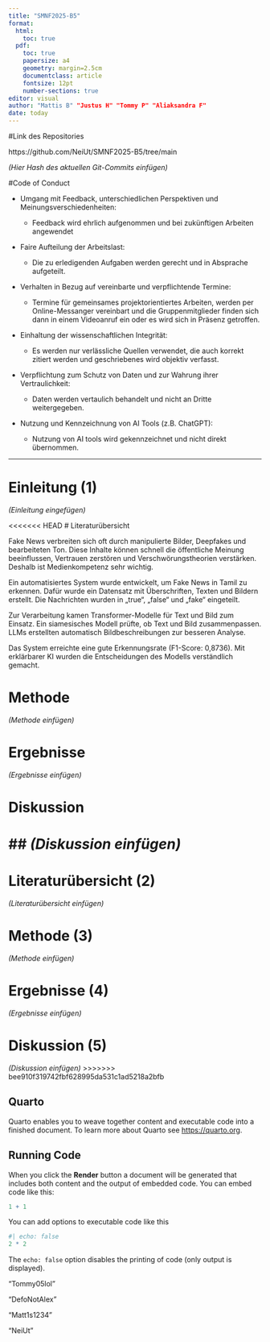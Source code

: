 ```yaml
---
title: "SMNF2025-B5"
format: 
  html:
    toc: true
  pdf:
    toc: true
    papersize: a4
    geometry: margin=2.5cm
    documentclass: article
    fontsize: 12pt
    number-sections: true
editor: visual
author: "Mattis B" "Justus H" "Tommy P" "Aliaksandra F"
date: today
---
```


#Link des Repositories

https://github.com/NeiUt/SMNF2025-B5/tree/main

*(Hier Hash des aktuellen Git-Commits einfügen)*

#Code of Conduct

-   Umgang mit Feedback, unterschiedlichen Perspektiven und Meinungsverschiedenheiten:

    -   Feedback wird ehrlich aufgenommen und bei zukünftigen Arbeiten angewendet

-   Faire Aufteilung der Arbeitslast:

    -   Die zu erledigenden Aufgaben werden gerecht und in Absprache aufgeteilt.

-   Verhalten in Bezug auf vereinbarte und verpflichtende Termine:

    -   Termine für gemeinsames projektorientiertes Arbeiten, werden per Online-Messanger vereinbart und die Gruppenmitglieder finden sich dann in einem Videoanruf ein oder es wird sich in Präsenz getroffen.

-   Einhaltung der wissenschaftlichen Integrität:

    -   Es werden nur verlässliche Quellen verwendet, die auch korrekt zitiert werden und geschriebenes wird objektiv verfasst.

-   Verpflichtung zum Schutz von Daten und zur Wahrung ihrer Vertraulichkeit:

    -   Daten werden vertaulich behandelt und nicht an Dritte weitergegeben.

-   Nutzung und Kennzeichnung von AI Tools (z.B. ChatGPT):

    -   Nutzung von AI tools wird gekennzeichnet und nicht direkt übernommen.

------------------------------------------------------------------------

# Einleitung (1)

*(Einleitung eingefügen)*

<<<<<<< HEAD
# Literaturübersicht

Fake News verbreiten sich oft durch manipulierte Bilder, Deepfakes und bearbeiteten Ton.
Diese Inhalte können schnell die öffentliche Meinung beeinflussen, Vertrauen zerstören und Verschwörungstheorien verstärken.
Deshalb ist Medienkompetenz sehr wichtig.

Ein automatisiertes System wurde entwickelt, um Fake News in Tamil zu erkennen.
Dafür wurde ein Datensatz mit Überschriften, Texten und Bildern erstellt.
Die Nachrichten wurden in „true“, „false“ und „fake“ eingeteilt.

Zur Verarbeitung kamen Transformer-Modelle für Text und Bild zum Einsatz.
Ein siamesisches Modell prüfte, ob Text und Bild zusammenpassen.
LLMs erstellten automatisch Bildbeschreibungen zur besseren Analyse.

Das System erreichte eine gute Erkennungsrate (F1-Score: 0,8736).
Mit erklärbarer KI wurden die Entscheidungen des Modells verständlich gemacht.

# Methode

*(Methode einfügen)*

# Ergebnisse

*(Ergebnisse einfügen)*

# Diskussion

## *(Diskussion einfügen)*
=======
# Literaturübersicht (2)

*(Literaturübersicht einfügen)*

# Methode (3)

*(Methode einfügen)*

# Ergebnisse (4)

*(Ergebnisse einfügen)*

# Diskussion (5)

*(Diskussion einfügen)*
>>>>>>> bee910f319742fbf628995da531c1ad5218a2bfb

## Quarto

Quarto enables you to weave together content and executable code into a finished document. To learn more about Quarto see <https://quarto.org>.

## Running Code

When you click the **Render** button a document will be generated that includes both content and the output of embedded code. You can embed code like this:

```r
1 + 1
```

You can add options to executable code like this

```r
#| echo: false
2 * 2
```

The `echo: false` option disables the printing of code (only output is displayed).

"Tommy05lol"

"DefoNotAlex"

"Matt1s1234"

"NeiUt"
